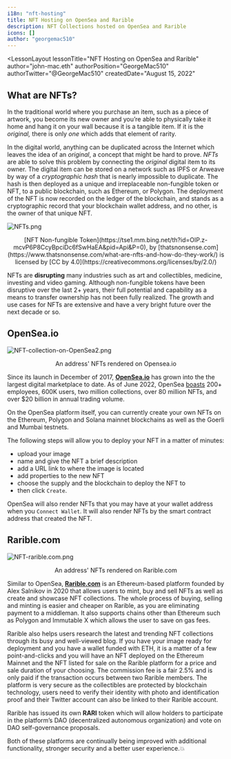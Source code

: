 ```yaml
---
i18n: "nft-hosting"
title: NFT Hosting on OpenSea and Rarible
description: NFT Collections hosted on OpenSea and Rarible
icons: []
author: "georgemac510"
---
```



<LessonLayout
   lessonTitle="NFT Hosting on OpenSea and Rarible" 
   author="john-mac.eth"
   authorPosition="GeorgeMac510"
   authorTwitter="@GeorgeMac510"
   createdDate="August 15, 2022"
>

## What are NFTs?

In the traditional world where you purchase an item, such as a piece of artwork,
you become its new owner and you’re able to physically take it home and hang it
on your wall because it is a tangible item. If it is the _original,_ there is
only _one_ which adds that element of rarity.

In the digital world, anything can be duplicated across the Internet which
leaves the idea of an _original_, a concept that might be hard to prove. _NFTs_
are able to solve this problem by connecting the _original_ digital item to its
owner. The digital item can be stored on a network such as IPFS or Arweave by
way of a _cryptographic hash_ that is nearly impossible to duplicate. The hash
is then deployed as a unique and irreplaceable non-fungible token or NFT, to a
public blockchain, such as Ethereum, or Polygon. The deployment of the NFT is
now recorded on the ledger of the blockchain, and stands as a cryptographic
record that your blockchain wallet address, and no other, is the owner of that
unique NFT.

![NFTs.png](/assets/lessons/nft-hosting/NFTs.png)

<center>
  [NFT Non-fungible
  Token](https://tse1.mm.bing.net/th?id=OIP.z-mcvP6P8CcyBpciDc6fSwHaEA&pid=Api&P=0), by
  [thatsnonsense.com](https://www.thatsnonsense.com/what-are-nfts-and-how-do-they-work/) is licensed
  by [CC by 4.0](https://creativecommons.org/licenses/by/2.0/)
</center>

NFTs are **disrupting** many industries such as art and collectibles, medicine,
investing and video gaming. Although non-fungible tokens have been disruptive
over the last 2+ years, their full potential and capability as a means to
transfer ownership has not been fully realized. The growth and use cases for
NFTs are extensive and have a very bright future over the next decade or so.

## OpenSea.io

![NFT-collection-on-OpenSea2.png](/assets/lessons/nft-hosting/NFT-collection-on-OpenSea2.png)

<center>An address' NFTs rendered on Opensea.io</center>

Since its launch in December of 2017, [**OpenSea.io**](https://opensea.io/) has
grown into the the largest digital marketplace to date. As of June 2022, OpenSea
[boasts](https://history-computer.com/opensea-history/) 200+ employees, 600K
users, two million collections, over 80 million NFTs, and over $20 billion in
annual trading volume.

On the OpenSea platform itself, you can currently create your own NFTs on the
Ethereum, Polygon and Solana mainnet blockchains as well as the Goerli and
Mumbai testnets.

The following steps will allow you to deploy your NFT in a matter of minutes:

- upload your image
- name and give the NFT a brief description
- add a URL link to where the image is located
- add properties to the new NFT
- choose the supply and the blockchain to deploy the NFT to
- then click `Create`.

OpenSea will also render NFTs that you may have at your wallet address when you
`Connect Wallet`. It will also render NFTs by the smart contract address that
created the NFT.

## Rarible.com

![NFT-rarible.com.png](/assets/lessons/nft-hosting/rarible.com.png)

<center>An address' NFTs rendered on Rarible.com</center>

Similar to OpenSea, [**Rarible.com**](https://rarible.com/) is an Ethereum-based
platform founded by Alex Salnikov in 2020 that allows users to mint, buy and
sell NFTs as well as create and showcase NFT collections. The whole process of
buying, selling and minting is easier and cheaper on Rarible, as you are
eliminating payment to a middleman. It also supports chains other than Ethereum
such as Polygon and Immutable X which allows the user to save on gas fees.

Rarible also helps users research the latest and trending NFT collections
through its busy and well-viewed blog. If you have your image ready for
deployment and you have a wallet funded with ETH, it is a matter of a few
point-and-clicks and you will have an NFT deployed on the Ethereum Mainnet and
the NFT listed for sale on the Rarible platform for a price and sale duration of
your choosing. The commission fee is a fair 2.5% and is only paid if the
transaction occurs between two Rarible members. The platform is very secure as
the collectibles are protected by blockchain technology, users need to verify
their identity with photo and identification proof and their Twitter account can
also be linked to their Rarible account.

Rarible has issued its own **RARI** token which will allow holders to
participate in the platform’s DAO (decentralized autonomous organization) and
vote on DAO self-governance proposals.

Both of these platforms are continually being improved with additional
functionality, stronger security and a better user experience.💥

</LessonLayout>
